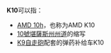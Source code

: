 {{DisambigNav|K|10}}
'''K10'''可以指：

* [[AMD_10h|AMD 10h]]，也称为AMD K10
* [[10號堪薩斯州州道|10號堪薩斯州州道]]的缩写
* [[K9自走砲|K9自走砲]]配套的弹药补给车K10

{{disambig}}